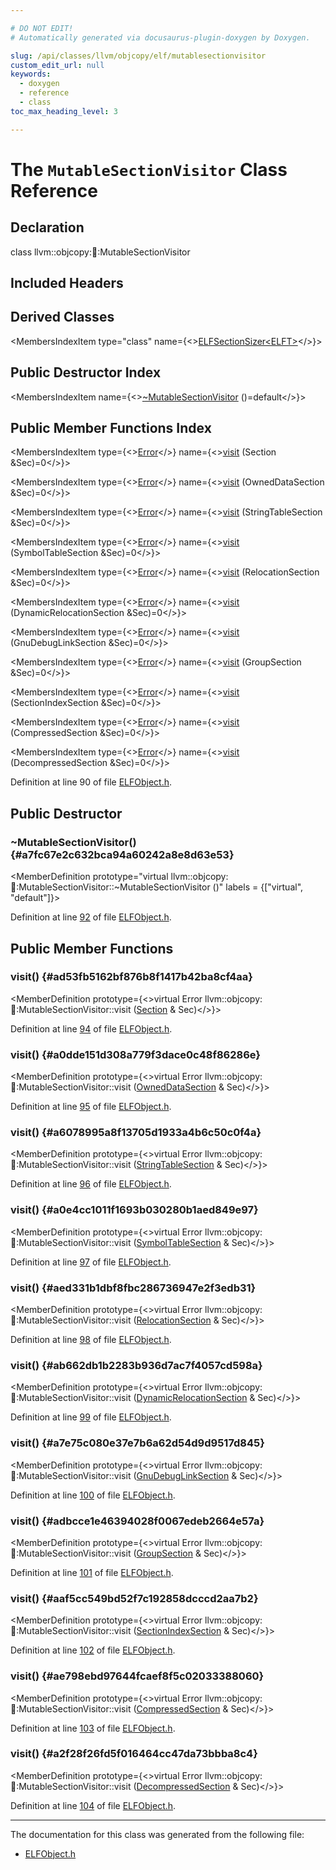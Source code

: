 ```yaml
---

# DO NOT EDIT!
# Automatically generated via docusaurus-plugin-doxygen by Doxygen.

slug: /api/classes/llvm/objcopy/elf/mutablesectionvisitor
custom_edit_url: null
keywords:
  - doxygen
  - reference
  - class
toc_max_heading_level: 3

---
```





# The `MutableSectionVisitor` Class Reference

<DoxygenPage pluginConfig={pluginConfig}>



## Declaration

<CodeBlock>class llvm::objcopy::elf::MutableSectionVisitor</CodeBlock>

## Included Headers

<IncludesList>
<IncludesListItem
  filePath="ObjCopy/ELF/ELFObject.h"
  permalink="/docs/api/files/lib/lib/objcopy/lib/objcopy/elf/elfobject-h"
  isLocal="true" />
</IncludesList>

## Derived Classes

<MembersIndex>

<MembersIndexItem
  type="class"
  name={<><a href="/docs/api/classes/llvm/objcopy/elf/elfsectionsizer">ELFSectionSizer&lt;ELFT&gt;</a></>}>
</MembersIndexItem>

</MembersIndex>

## Public Destructor Index

<MembersIndex>

<MembersIndexItem
  name={<><a href="#a7fc67e2c632bca94a60242a8e8d63e53">~MutableSectionVisitor</a> ()=default</>}>
</MembersIndexItem>

</MembersIndex>

## Public Member Functions Index

<MembersIndex>

<MembersIndexItem
  type={<><a href="/docs/api/classes/llvm/error">Error</a></>}
  name={<><a href="#ad53fb5162bf876b8f1417b42ba8cf4aa">visit</a> (Section &amp;Sec)=0</>}>
</MembersIndexItem>

<MembersIndexItem
  type={<><a href="/docs/api/classes/llvm/error">Error</a></>}
  name={<><a href="#a0dde151d308a779f3dace0c48f86286e">visit</a> (OwnedDataSection &amp;Sec)=0</>}>
</MembersIndexItem>

<MembersIndexItem
  type={<><a href="/docs/api/classes/llvm/error">Error</a></>}
  name={<><a href="#a6078995a8f13705d1933a4b6c50c0f4a">visit</a> (StringTableSection &amp;Sec)=0</>}>
</MembersIndexItem>

<MembersIndexItem
  type={<><a href="/docs/api/classes/llvm/error">Error</a></>}
  name={<><a href="#a0e4cc1011f1693b030280b1aed849e97">visit</a> (SymbolTableSection &amp;Sec)=0</>}>
</MembersIndexItem>

<MembersIndexItem
  type={<><a href="/docs/api/classes/llvm/error">Error</a></>}
  name={<><a href="#aed331b1dbf8fbc286736947e2f3edb31">visit</a> (RelocationSection &amp;Sec)=0</>}>
</MembersIndexItem>

<MembersIndexItem
  type={<><a href="/docs/api/classes/llvm/error">Error</a></>}
  name={<><a href="#ab662db1b2283b936d7ac7f4057cd598a">visit</a> (DynamicRelocationSection &amp;Sec)=0</>}>
</MembersIndexItem>

<MembersIndexItem
  type={<><a href="/docs/api/classes/llvm/error">Error</a></>}
  name={<><a href="#a7e75c080e37e7b6a62d54d9d9517d845">visit</a> (GnuDebugLinkSection &amp;Sec)=0</>}>
</MembersIndexItem>

<MembersIndexItem
  type={<><a href="/docs/api/classes/llvm/error">Error</a></>}
  name={<><a href="#adbcce1e46394028f0067edeb2664e57a">visit</a> (GroupSection &amp;Sec)=0</>}>
</MembersIndexItem>

<MembersIndexItem
  type={<><a href="/docs/api/classes/llvm/error">Error</a></>}
  name={<><a href="#aaf5cc549bd52f7c192858dcccd2aa7b2">visit</a> (SectionIndexSection &amp;Sec)=0</>}>
</MembersIndexItem>

<MembersIndexItem
  type={<><a href="/docs/api/classes/llvm/error">Error</a></>}
  name={<><a href="#ae798ebd97644fcaef8f5c02033388060">visit</a> (CompressedSection &amp;Sec)=0</>}>
</MembersIndexItem>

<MembersIndexItem
  type={<><a href="/docs/api/classes/llvm/error">Error</a></>}
  name={<><a href="#a2f28f26fd5f016464cc47da73bbba8c4">visit</a> (DecompressedSection &amp;Sec)=0</>}>
</MembersIndexItem>

</MembersIndex>


Definition at line 90 of file <a href="/docs/api/files/lib/lib/objcopy/lib/objcopy/elf/elfobject-h">ELFObject.h</a>.

<SectionDefinition>

## Public Destructor

### ~MutableSectionVisitor() {#a7fc67e2c632bca94a60242a8e8d63e53}

<MemberDefinition
  prototype="virtual llvm::objcopy::elf::MutableSectionVisitor::~MutableSectionVisitor ()"
  labels = {["virtual", "default"]}>

Definition at line <a href="/docs/api/files/lib/lib/objcopy/lib/objcopy/elf/elfobject-h/#l00092">92</a> of file <a href="/docs/api/files/lib/lib/objcopy/lib/objcopy/elf/elfobject-h">ELFObject.h</a>.
</MemberDefinition>

</SectionDefinition>

<SectionDefinition>

## Public Member Functions

### visit() {#ad53fb5162bf876b8f1417b42ba8cf4aa}

<MemberDefinition
  prototype={<>virtual Error llvm::objcopy::elf::MutableSectionVisitor::visit (<a href="/docs/api/classes/llvm/objcopy/elf/section">Section</a> &amp; Sec)</>}>

Definition at line <a href="/docs/api/files/lib/lib/objcopy/lib/objcopy/elf/elfobject-h/#l00094">94</a> of file <a href="/docs/api/files/lib/lib/objcopy/lib/objcopy/elf/elfobject-h">ELFObject.h</a>.
</MemberDefinition>

### visit() {#a0dde151d308a779f3dace0c48f86286e}

<MemberDefinition
  prototype={<>virtual Error llvm::objcopy::elf::MutableSectionVisitor::visit (<a href="/docs/api/classes/llvm/objcopy/elf/owneddatasection">OwnedDataSection</a> &amp; Sec)</>}>

Definition at line <a href="/docs/api/files/lib/lib/objcopy/lib/objcopy/elf/elfobject-h/#l00095">95</a> of file <a href="/docs/api/files/lib/lib/objcopy/lib/objcopy/elf/elfobject-h">ELFObject.h</a>.
</MemberDefinition>

### visit() {#a6078995a8f13705d1933a4b6c50c0f4a}

<MemberDefinition
  prototype={<>virtual Error llvm::objcopy::elf::MutableSectionVisitor::visit (<a href="/docs/api/classes/llvm/objcopy/elf/stringtablesection">StringTableSection</a> &amp; Sec)</>}>

Definition at line <a href="/docs/api/files/lib/lib/objcopy/lib/objcopy/elf/elfobject-h/#l00096">96</a> of file <a href="/docs/api/files/lib/lib/objcopy/lib/objcopy/elf/elfobject-h">ELFObject.h</a>.
</MemberDefinition>

### visit() {#a0e4cc1011f1693b030280b1aed849e97}

<MemberDefinition
  prototype={<>virtual Error llvm::objcopy::elf::MutableSectionVisitor::visit (<a href="/docs/api/classes/llvm/objcopy/elf/symboltablesection">SymbolTableSection</a> &amp; Sec)</>}>

Definition at line <a href="/docs/api/files/lib/lib/objcopy/lib/objcopy/elf/elfobject-h/#l00097">97</a> of file <a href="/docs/api/files/lib/lib/objcopy/lib/objcopy/elf/elfobject-h">ELFObject.h</a>.
</MemberDefinition>

### visit() {#aed331b1dbf8fbc286736947e2f3edb31}

<MemberDefinition
  prototype={<>virtual Error llvm::objcopy::elf::MutableSectionVisitor::visit (<a href="/docs/api/classes/llvm/objcopy/elf/relocationsection">RelocationSection</a> &amp; Sec)</>}>

Definition at line <a href="/docs/api/files/lib/lib/objcopy/lib/objcopy/elf/elfobject-h/#l00098">98</a> of file <a href="/docs/api/files/lib/lib/objcopy/lib/objcopy/elf/elfobject-h">ELFObject.h</a>.
</MemberDefinition>

### visit() {#ab662db1b2283b936d7ac7f4057cd598a}

<MemberDefinition
  prototype={<>virtual Error llvm::objcopy::elf::MutableSectionVisitor::visit (<a href="/docs/api/classes/llvm/objcopy/elf/dynamicrelocationsection">DynamicRelocationSection</a> &amp; Sec)</>}>

Definition at line <a href="/docs/api/files/lib/lib/objcopy/lib/objcopy/elf/elfobject-h/#l00099">99</a> of file <a href="/docs/api/files/lib/lib/objcopy/lib/objcopy/elf/elfobject-h">ELFObject.h</a>.
</MemberDefinition>

### visit() {#a7e75c080e37e7b6a62d54d9d9517d845}

<MemberDefinition
  prototype={<>virtual Error llvm::objcopy::elf::MutableSectionVisitor::visit (<a href="/docs/api/classes/llvm/objcopy/elf/gnudebuglinksection">GnuDebugLinkSection</a> &amp; Sec)</>}>

Definition at line <a href="/docs/api/files/lib/lib/objcopy/lib/objcopy/elf/elfobject-h/#l00100">100</a> of file <a href="/docs/api/files/lib/lib/objcopy/lib/objcopy/elf/elfobject-h">ELFObject.h</a>.
</MemberDefinition>

### visit() {#adbcce1e46394028f0067edeb2664e57a}

<MemberDefinition
  prototype={<>virtual Error llvm::objcopy::elf::MutableSectionVisitor::visit (<a href="/docs/api/classes/llvm/objcopy/elf/groupsection">GroupSection</a> &amp; Sec)</>}>

Definition at line <a href="/docs/api/files/lib/lib/objcopy/lib/objcopy/elf/elfobject-h/#l00101">101</a> of file <a href="/docs/api/files/lib/lib/objcopy/lib/objcopy/elf/elfobject-h">ELFObject.h</a>.
</MemberDefinition>

### visit() {#aaf5cc549bd52f7c192858dcccd2aa7b2}

<MemberDefinition
  prototype={<>virtual Error llvm::objcopy::elf::MutableSectionVisitor::visit (<a href="/docs/api/classes/llvm/objcopy/elf/sectionindexsection">SectionIndexSection</a> &amp; Sec)</>}>

Definition at line <a href="/docs/api/files/lib/lib/objcopy/lib/objcopy/elf/elfobject-h/#l00102">102</a> of file <a href="/docs/api/files/lib/lib/objcopy/lib/objcopy/elf/elfobject-h">ELFObject.h</a>.
</MemberDefinition>

### visit() {#ae798ebd97644fcaef8f5c02033388060}

<MemberDefinition
  prototype={<>virtual Error llvm::objcopy::elf::MutableSectionVisitor::visit (<a href="/docs/api/classes/llvm/objcopy/elf/compressedsection">CompressedSection</a> &amp; Sec)</>}>

Definition at line <a href="/docs/api/files/lib/lib/objcopy/lib/objcopy/elf/elfobject-h/#l00103">103</a> of file <a href="/docs/api/files/lib/lib/objcopy/lib/objcopy/elf/elfobject-h">ELFObject.h</a>.
</MemberDefinition>

### visit() {#a2f28f26fd5f016464cc47da73bbba8c4}

<MemberDefinition
  prototype={<>virtual Error llvm::objcopy::elf::MutableSectionVisitor::visit (<a href="/docs/api/classes/llvm/objcopy/elf/decompressedsection">DecompressedSection</a> &amp; Sec)</>}>

Definition at line <a href="/docs/api/files/lib/lib/objcopy/lib/objcopy/elf/elfobject-h/#l00104">104</a> of file <a href="/docs/api/files/lib/lib/objcopy/lib/objcopy/elf/elfobject-h">ELFObject.h</a>.
</MemberDefinition>

</SectionDefinition>

<hr/>

The documentation for this class was generated from the following file:

<ul>
<li><a href="/docs/api/files/lib/lib/objcopy/lib/objcopy/elf/elfobject-h">ELFObject.h</a></li>
</ul>

</DoxygenPage>

